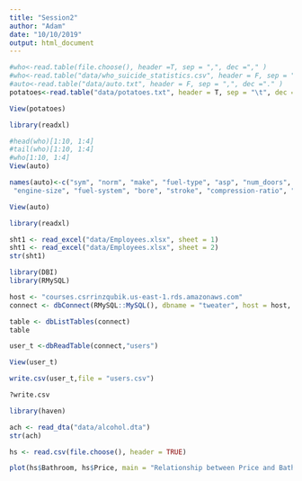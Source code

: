 ```yaml
---
title: "Session2"
author: "Adam"
date: "10/10/2019"
output: html_document
---
```


```r
#who<-read.table(file.choose(), header =T, sep = ",", dec ="," )
#who<-read.table("data/who_suicide_statistics.csv", header = F, sep = ",", dec ="
#auto<-read.table("data/auto.txt", header = F, sep = ",", dec ="." )
potatoes<-read.table("data/potatoes.txt", header = T, sep = "\t", dec ="." )

```

```r
View(potatoes)
```

```r
library(readxl)
```

```r
#head(who)[1:10, 1:4]
#tail(who)[1:10, 1:4]
#who[1:10, 1:4]
View(auto)

```

```r
names(auto)<-c("sym", "norm", "make", "fuel-type", "asp", "num_doors", "drive_wheel", "engine_loc", "wheel_base", "length", "width", "height", "curb_weight", "engine_type", "num_of_cylinders",
 "engine-size", "fuel-system", "bore", "stroke", "compression-ratio", "horsepower", "peak-rpm", "city-mpg", "highway-mpg", "price")
```

```r
View(auto)
```

```r
library(readxl)
```

```r
sht1 <- read_excel("data/Employees.xlsx", sheet = 1)
sht1 <- read_excel("data/Employees.xlsx", sheet = 2)
str(sht1)


```

```r
library(DBI)
library(RMySQL)
```

```r
host <- "courses.csrrinzqubik.us-east-1.rds.amazonaws.com" 
connect <- dbConnect(RMySQL::MySQL(), dbname = "tweater", host = host, port = 3306, user = "student",password = 'datacamp')
```

```r
table <- dbListTables(connect)
table
```
```r
user_t <-dbReadTable(connect,"users")
```

```r
View(user_t)
```

```r
write.csv(user_t,file = "users.csv")
```

```r
?write.csv
```

```r
library(haven)
```

```r
ach <- read_dta("data/alcohol.dta")
str(ach)
```
```r
hs <- read.csv(file.choose(), header = TRUE)
```

```r
plot(hs$Bathroom, hs$Price, main = "Relationship between Price and Bathrooms", xlab="Price of the House")
```


